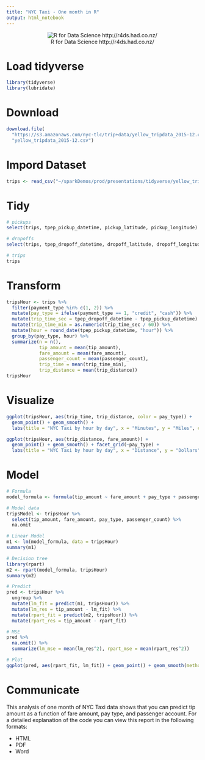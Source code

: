```yaml
---
title: "NYC Taxi - One month in R"
output: html_notebook
---
```


<center><div style="width:450px">
![R for Data Science http://r4ds.had.co.nz/](http://r4ds.had.co.nz/diagrams/data-science.png)
</div></center>

# Load tidyverse

```r
library(tidyverse)
library(lubridate)
```

# Download

```r
download.file(
  "https://s3.amazonaws.com/nyc-tlc/trip+data/yellow_tripdata_2015-12.csv",
  "yellow_tripdata_2015-12.csv")
```

# Impord Dataset

```r
trips <- read_csv("~/sparkDemos/prod/presentations/tidyverse/yellow_tripdata_2015-12.csv")
```

# Tidy

```r
# pickups
select(trips, tpep_pickup_datetime, pickup_latitude, pickup_longitude)

# dropoffs
select(trips, tpep_dropoff_datetime, dropoff_latitude, dropoff_longitude)

# trips
trips
```

# Transform

```r
tripsHour <- trips %>%
  filter(payment_type %in% c(1, 2)) %>%
  mutate(pay_type = ifelse(payment_type == 1, "credit", "cash")) %>%
  mutate(trip_time_sec = tpep_dropoff_datetime - tpep_pickup_datetime) %>%
  mutate(trip_time_min = as.numeric(trip_time_sec / 60)) %>%
  mutate(hour = round_date(tpep_pickup_datetime, "hour")) %>%
  group_by(pay_type, hour) %>%
  summarize(n = n(),
            tip_amount = mean(tip_amount),
            fare_amount = mean(fare_amount),
            passenger_count = mean(passenger_count),
            trip_time = mean(trip_time_min),
            trip_distance = mean(trip_distance))
tripsHour
```

# Visualize

```r
ggplot(tripsHour, aes(trip_time, trip_distance, color = pay_type)) +
  geom_point() + geom_smooth() + 
  labs(title = "NYC Taxi by hour by day", x = "Minutes", y = "Miles", caption = '2015-12')

ggplot(tripsHour, aes(trip_distance, fare_amount)) +
  geom_point() + geom_smooth() + facet_grid(~pay_type) +
  labs(title = "NYC Taxi by hour by day", x = "Distance", y = "Dollars", caption = '2015-12')
```

# Model

```r
# Formula
model_formula <- formula(tip_amount ~ fare_amount + pay_type + passenger_count)

# Model data
tripsModel <- tripsHour %>%
  select(tip_amount, fare_amount, pay_type, passenger_count) %>%
  na.omit

# Linear Model
m1 <- lm(model_formula, data = tripsHour)
summary(m1)

# Decision tree
library(rpart)
m2 <- rpart(model_formula, tripsHour)
summary(m2)

# Predict
pred <- tripsHour %>%
  ungroup %>%
  mutate(lm_fit = predict(m1, tripsHour)) %>%
  mutate(lm_res = tip_amount - lm_fit) %>%
  mutate(rpart_fit = predict(m2, tripsHour)) %>%
  mutate(rpart_res = tip_amount - rpart_fit)

# MSE
pred %>%
  na.omit() %>%
  summarize(lm_mse = mean(lm_res^2), rpart_mse = mean(rpart_res^2))

# Plot
ggplot(pred, aes(rpart_fit, lm_fit)) + geom_point() + geom_smooth(method="lm")
```

# Communicate

This analysis of one month of NYC Taxi data shows that you can predict tip amount as a function of fare amount, pay type, and passenger account. For a detailed explanation of the code you can view this report in the following formats:

* HTML
* PDF
* Word
